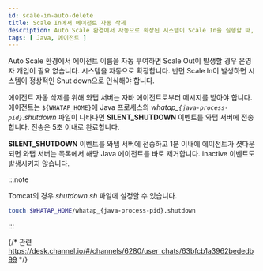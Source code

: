 ```yaml
---
id: scale-in-auto-delete
title: Scale In에서 에이전트 자동 삭제
description: Auto Scale 환경에서 자동으로 확장된 시스템이 Scale In을 실행할 때, 자바(Java) 에이전트를 자동 삭제하는 방법을 안내합니다. 에이전트는 특정 파일 생성을 통해 SILENT_SHUTDOWN 이벤트를 서버에 전송하며, 이를 통해 에이전트가 자동으로 목록에서 제거됩니다. 이 과정은 시스템의 자동 축소 시점에 맞춰 에이전트 관리를 용이하게 하며, 추가적인 운영자 개입 없이 리소스를 효율적으로 관리할 수 있습니다.
tags: [ Java, 에이전트 ]
---
```


Auto Scale 환경에서 에이전트 이름을 자동 부여하면 Scale Out이 발생할 경우 운영자 개입이 필요 없습니다. 시스템을 자동으로 확장합니다. 반면 Scale In이 발생하면 시스템이 정상적인 Shut down으로 인식해야 합니다.

에이전트 자동 삭제를 위해 와탭 서버는 자바 에이전트로부터 메시지를 받아야 합니다. 에이전트는 `${WHATAP_HOME}`에 Java 프로세스의 *whatap_`{java-process-pid}`.shutdown* 파일이 나타나면 **SILENT_SHUTDOWN** 이벤트를 와탭 서버에 전송합니다. 전송은 5초 이내로 완료합니다.

**SILENT_SHUTDOWN** 이벤트를 와탭 서버에 전송하고 1분 이내에 에이전트가 셧다운 되면 와탭 서버는 목록에서 해당 Java 에이전트를 바로 제거합니다. inactive 이벤트도 발생시키지 않습니다.

:::note

Tomcat의 경우 *shutdown.sh* 파일에 설정할 수 있습니다.

```bash title=$TOMCAT_HOME/bin/shutdown.sh
touch $WHATAP_HOME/whatap_{java-process-pid}.shutdown
```

:::

{/* 관련 https://desk.channel.io/#/channels/6280/user_chats/63bfcb1a3962bededb99 */}
